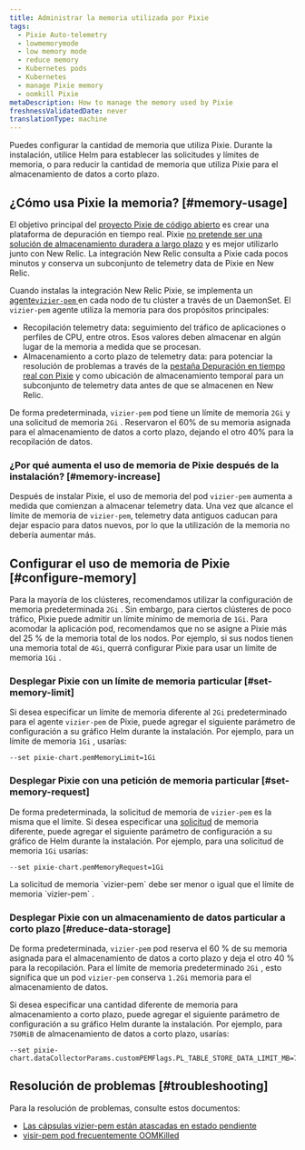 ```yaml
---
title: Administrar la memoria utilizada por Pixie
tags:
  - Pixie Auto-telemetry
  - lowmemorymode
  - low memory mode
  - reduce memory
  - Kubernetes pods
  - Kubernetes
  - manage Pixie memory
  - oomkill Pixie
metaDescription: How to manage the memory used by Pixie
freshnessValidatedDate: never
translationType: machine
---
```


Puedes configurar la cantidad de memoria que utiliza Pixie. Durante la instalación, utilice Helm para establecer las solicitudes y límites de memoria, o para reducir la cantidad de memoria que utiliza Pixie para el almacenamiento de datos a corto plazo.

## ¿Cómo usa Pixie la memoria? [#memory-usage]

El objetivo principal del [proyecto Pixie de código abierto](https://github.com/pixie-io/pixie) es crear una plataforma de depuración en tiempo real. Pixie [no pretende ser una solución de almacenamiento duradera a largo plazo](https://docs.px.dev/about-pixie/faq/#data-collection-how-much-data-does-pixie-store) y es mejor utilizarlo junto con New Relic. La integración New Relic consulta a Pixie cada pocos minutos y conserva un subconjunto de telemetry data de Pixie en New Relic.

Cuando instalas la integración New Relic Pixie, se implementa un [agente`vizier-pem` ](https://docs.px.dev/reference/architecture/#vizier)en cada nodo de tu clúster a través de un DaemonSet. El `vizier-pem` agente utiliza la memoria para dos propósitos principales:

* Recopilación telemetry data: seguimiento del tráfico de aplicaciones o perfiles de CPU, entre otros. Esos valores deben almacenar en algún lugar de la memoria a medida que se procesan.
* Almacenamiento a corto plazo de telemetry data: para potenciar la resolución de problemas a través de la [pestaña Depuración en tiempo real con Pixie](/docs/kubernetes-pixie/auto-telemetry-pixie/understand-use-data/live-debugging-with-pixie) y como ubicación de almacenamiento temporal para un subconjunto de telemetry data antes de que se almacenen en New Relic.

De forma predeterminada, `vizier-pem` pod tiene un límite de memoria `2Gi` y una solicitud de memoria `2Gi` . Reservaron el 60% de su memoria asignada para el almacenamiento de datos a corto plazo, dejando el otro 40% para la recopilación de datos.

### ¿Por qué aumenta el uso de memoria de Pixie después de la instalación? [#memory-increase]

Después de instalar Pixie, el uso de memoria del pod `vizier-pem` aumenta a medida que comienzan a almacenar telemetry data. Una vez que alcance el límite de memoria de `vizier-pem`, telemetry data antiguos caducan para dejar espacio para datos nuevos, por lo que la utilización de la memoria no debería aumentar más.

## Configurar el uso de memoria de Pixie [#configure-memory]

Para la mayoría de los clústeres, recomendamos utilizar la configuración de memoria predeterminada `2Gi` . Sin embargo, para ciertos clústeres de poco tráfico, Pixie puede admitir un límite mínimo de memoria de `1Gi`. Para acomodar la aplicación pod, recomendamos que no se asigne a Pixie más del 25 % de la memoria total de los nodos. Por ejemplo, si sus nodos tienen una memoria total de `4Gi`, querrá configurar Pixie para usar un límite de memoria `1Gi` .

### Desplegar Pixie con un límite de memoria particular [#set-memory-limit]

Si desea especificar un límite de memoria diferente al `2Gi` predeterminado para el agente `vizier-pem` de Pixie, puede agregar el siguiente parámetro de configuración a su gráfico Helm durante la instalación. Por ejemplo, para un límite de memoria `1Gi` , usarías:

```
--set pixie-chart.pemMemoryLimit=1Gi
```

### Desplegar Pixie con una petición de memoria particular [#set-memory-request]

De forma predeterminada, la solicitud de memoria de `vizier-pem` es la misma que el límite. Si desea especificar una [solicitud](https://kubernetes.io/docs/concepts/configuration/manage-resources-containers/#requests-and-limits) de memoria diferente, puede agregar el siguiente parámetro de configuración a su gráfico de Helm durante la instalación. Por ejemplo, para una solicitud de memoria `1Gi` usarías:

```
--set pixie-chart.pemMemoryRequest=1Gi
```

<Callout variant="important">
  La solicitud de memoria `vizier-pem` debe ser menor o igual que el límite de memoria `vizier-pem` .
</Callout>

### Desplegar Pixie con un almacenamiento de datos particular a corto plazo [#reduce-data-storage]

De forma predeterminada, `vizier-pem` pod reserva el 60 % de su memoria asignada para el almacenamiento de datos a corto plazo y deja el otro 40 % para la recopilación. Para el límite de memoria predeterminado `2Gi` , esto significa que un pod `vizier-pem` conserva `1.2Gi` memoria para el almacenamiento de datos.

Si desea especificar una cantidad diferente de memoria para almacenamiento a corto plazo, puede agregar el siguiente parámetro de configuración a su gráfico Helm durante la instalación. Por ejemplo, para `750MiB` de almacenamiento de datos a corto plazo, usarías:

```
--set pixie-chart.dataCollectorParams.customPEMFlags.PL_TABLE_STORE_DATA_LIMIT_MB=750
```

## Resolución de problemas [#troubleshooting]

Para la resolución de problemas, consulte estos documentos:

* [Las cápsulas vizier-pem están atascadas en estado pendiente](/docs/kubernetes-pixie/auto-telemetry-pixie/troubleshooting/pods-stuck-pending)
* [visir-pem pod frecuentemente OOMKilled](/docs/kubernetes-pixie/auto-telemetry-pixie/troubleshooting/pods-frequently-oomkilled)
